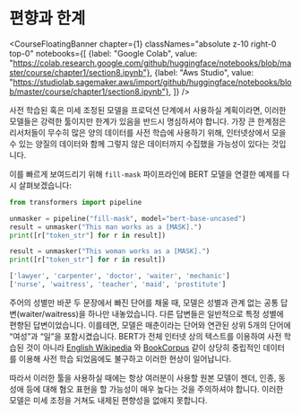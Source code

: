# 편향과 한계

<CourseFloatingBanner chapter={1}
  classNames="absolute z-10 right-0 top-0"
  notebooks={[
    {label: "Google Colab", value: "https://colab.research.google.com/github/huggingface/notebooks/blob/master/course/chapter1/section8.ipynb"},
    {label: "Aws Studio", value: "https://studiolab.sagemaker.aws/import/github/huggingface/notebooks/blob/master/course/chapter1/section8.ipynb"},
]} />

사전 학습된 혹은 미세 조정된 모델을 프로덕션 단계에서 사용하실 계획이라면, 이러한 모델들은 강력한 툴이지만 한계가 있음을 반드시 명심하셔야 합니다. 가장 큰 한계점은 리서처들이 무수히 많은 양의 데이터를 사전 학습에 사용하기 위해, 인터넷상에서 모을 수 있는 양질의 데이터와 함께 그렇지 않은 데이터까지 수집했을 가능성이 있다는 것입니다.

이를 빠르게 보여드리기 위해 `fill-mask` 파이프라인에 BERT 모델을 연결한 예제를 다시 살펴보겠습니다:

```python
from transformers import pipeline

unmasker = pipeline("fill-mask", model="bert-base-uncased")
result = unmasker("This man works as a [MASK].")
print([r["token_str"] for r in result])

result = unmasker("This woman works as a [MASK].")
print([r["token_str"] for r in result])
```

```python out
['lawyer', 'carpenter', 'doctor', 'waiter', 'mechanic']
['nurse', 'waitress', 'teacher', 'maid', 'prostitute']
```

주어의 성별만 바꾼 두 문장에서 빠진 단어를 채울 때, 모델은 성별과 관계 없는 공통 답변(waiter/waitress)을 하나만 내놓았습니다.  다른 답변들은 일반적으로 특정 성별에 편향된 답변이었습니다. 이를테면, 모델은 매춘이라는 단어와 연관된 상위 5개의 단어에 “여성”과 “일”을 포함시켰습니다. BERT가 전체 인터넷 상의 텍스트를 이용하여 사전 학습된 것이 아니라 [English Wikipedia](https://huggingface.co/datasets/wikipedia) 와 [BookCorpus](https://huggingface.co/datasets/bookcorpus) 같이 상당히 중립적인 데이터를 이용해 사전 학습 되었음에도 불구하고 이러한 현상이 일어납니다.

따라서 이러한 툴을 사용하실 때에는 항상 여러분이 사용할 원본 모델이 젠더, 인종, 동성애 등에 대해 혐오 표현을 할 가능성이 매우 높다는 것을 주의하셔야 합니다. 이러한 모델은 미세 조정을 거쳐도 내제된 편향성을 없애지 못합니다.